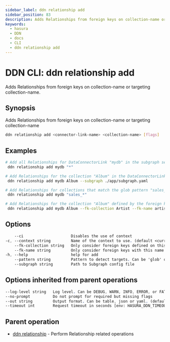 ```yaml
---
sidebar_label: ddn relationship add
sidebar_position: 83
description: Adds Relationships from foreign keys on collection-name or targeting collection-name using the DDN CLI
keywords:
  - hasura
  - DDN
  - docs
  - CLI
  - ddn relationship add
---
```


# DDN CLI: ddn relationship add

Adds Relationships from foreign keys on collection-name or targeting collection-name.

## Synopsis

Adds Relationships from foreign keys on collection-name or targeting collection-name

```bash
ddn relationship add <connector-link-name> <collection-name> [flags]
```

## Examples

```bash
# Add all Relationships for DataConnectorLink "mydb" in the subgraph set in the context
 ddn relationship add mydb "*"

# Add Relationships for the collection "Album" in the DataConnectorLink "mydb" in the Subgraph "app"
 ddn relationship add mydb Album --subgraph ./app/subgraph.yaml

# Add Relationships for collections that match the glob pattern "sales_*"
 ddn relationship add mydb "sales_*"

# Add Relationships for the collection "Album" defined by the foreign key "artists_album_id_fkey" on the collection "Artist"
 ddn relationship add mydb Album --fk-collection Artist --fk-name artists_album_id_fkey
```

## Options

```sass
    --ci                     Disables the use of context
-c, --context string         Name of the context to use. (default <current_context>)
    --fk-collection string   Only consider foreign keys defined on this collection
    --fk-name string         Only consider foreign keys with this name
-h, --help                   help for add
    --pattern string         Pattern to detect targets. Can be 'glob' or 'literal'. (default "glob")
    --subgraph string        Path to Subgraph config file
```

## Options inherited from parent operations

```sass
--log-level string   Log level. Can be DEBUG, WARN, INFO, ERROR, or FATAL. (default "INFO")
--no-prompt          Do not prompt for required but missing flags
--out string         Output format. Can be table, json or yaml. (default "table")
--timeout int        Request timeout in seconds [env: HASURA_DDN_TIMEOUT] (default 100)
```

## Parent operation

- [ddn relationship](/cli/commands/ddn_relationship) - Perform Relationship related operations
